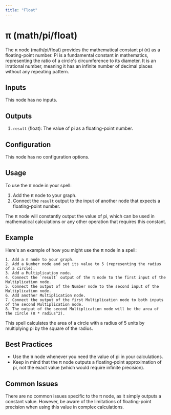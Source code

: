 ```yaml
---
title: "Float"
---
```


# π (math/pi/float)

The π node (math/pi/float) provides the mathematical constant pi (π) as a floating-point number. Pi is a fundamental constant in mathematics, representing the ratio of a circle's circumference to its diameter. It is an irrational number, meaning it has an infinite number of decimal places without any repeating pattern.

## Inputs

This node has no inputs.

## Outputs

1. `result` (float): The value of pi as a floating-point number.

## Configuration

This node has no configuration options.

## Usage

To use the π node in your spell:

1. Add the π node to your graph.
2. Connect the `result` output to the input of another node that expects a floating-point number.

The π node will constantly output the value of pi, which can be used in mathematical calculations or any other operation that requires this constant.

## Example

Here's an example of how you might use the π node in a spell:

```
1. Add a π node to your graph.
2. Add a Number node and set its value to 5 (representing the radius of a circle).
3. Add a Multiplication node.
4. Connect the `result` output of the π node to the first input of the Multiplication node.
5. Connect the output of the Number node to the second input of the Multiplication node.
6. Add another Multiplication node.
7. Connect the output of the first Multiplication node to both inputs of the second Multiplication node.
8. The output of the second Multiplication node will be the area of the circle (π * radius^2).
```

This spell calculates the area of a circle with a radius of 5 units by multiplying pi by the square of the radius.

## Best Practices

- Use the π node whenever you need the value of pi in your calculations.
- Keep in mind that the π node outputs a floating-point approximation of pi, not the exact value (which would require infinite precision).

## Common Issues

There are no common issues specific to the π node, as it simply outputs a constant value. However, be aware of the limitations of floating-point precision when using this value in complex calculations.